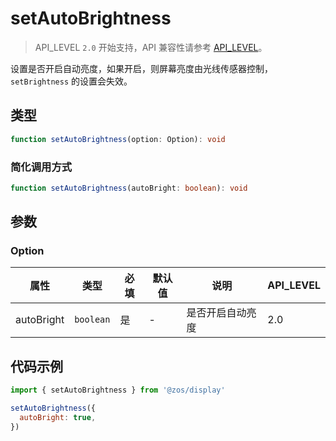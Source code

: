 # setAutoBrightness

> API_LEVEL `2.0` 开始支持，API 兼容性请参考 [API_LEVEL](../../../../guides/framework/device/compatibility.md)。

设置是否开启自动亮度，如果开启，则屏幕亮度由光线传感器控制，`setBrightness` 的设置会失效。

## 类型

```ts
function setAutoBrightness(option: Option): void
```

### 简化调用方式

```ts
function setAutoBrightness(autoBright: boolean): void
```

## 参数

### Option

| 属性       | 类型                 | 必填 | 默认值 | 说明             | API_LEVEL |
| ---------- | -------------------- | ---- | ------ | ---------------- | --------- |
| autoBright | <code>boolean</code> | 是   | -      | 是否开启自动亮度 | 2.0       |

## 代码示例

```js
import { setAutoBrightness } from '@zos/display'

setAutoBrightness({
  autoBright: true,
})
```
